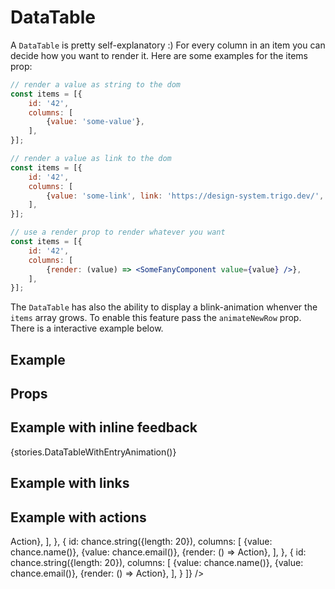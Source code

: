 
<Meta title="Components|DataTable" component={DataTable} decorators={[ProviderDecorator]} />

# DataTable

A `DataTable` is pretty self-explanatory :) For every column in an item you can decide how you want to render it. Here are some examples for the items prop:

```js
// render a value as string to the dom
const items = [{
    id: '42',
    columns: [
        {value: 'some-value'},
    ],
}];
```

```js
// render a value as link to the dom
const items = [{
    id: '42',
    columns: [
        {value: 'some-link', link: 'https://design-system.trigo.dev/', isExternal: true},
    ],
}];
```

```jsx
// use a render prop to render whatever you want
const items = [{
    id: '42',
    columns: [
        {render: (value) => <SomeFanyComponent value={value} />},
    ],
}];
```

The `DataTable` has also the ability to display a blink-animation whenver the `items` array grows. To enable this feature pass the `animateNewRow` prop. There is a interactive example below.

## Example

<Preview>
  <Story name="datatable-example">
    <DataTable
        columns={['name', 'email', 'customerNumber']}
        items={[
            {
                id: chance.string({length: 20}),
                columns: [
                    {value: chance.name()},
                    {value: chance.email()},
                    {value: chance.integer({min: 10000000, max: 99999999 })},
                ],
            },
            {
                id: chance.string({length: 20}),
                columns: [
                    {value: chance.name()},
                    {value: chance.email()},
                    {value: chance.integer({min: 10000000, max: 99999999 })},
                ],
            },
            {
                id: chance.string({length: 20}),
                columns: [
                    {value: chance.name()},
                    {value: chance.email()},
                    {value: chance.integer({min: 10000000, max: 99999999 })},
                ],
            }
        ]}
    />
  </Story>
</Preview>

## Props

<Props of={DataTable} />

## Example with inline feedback

<Preview>
  <Story name="datatable-example-with-inline-feedback">
    {stories.DataTableWithEntryAnimation()}
  </Story>
</Preview>

## Example with links

<Preview>
  <Story name="datatable-example-with-links">
    <DataTable
        columns={['name', 'website', 'customerNumber']}
        items={[
            {
                id: chance.string({length: 20}),
                columns: [
                    {value: chance.name()},
                    {value: 'design-system.trigo.dev', link: 'https://design-system.trigo.dev/', isExternal: true},
                    {value: chance.integer({min: 10000000, max: 99999999 })},
                ],
            },
            {
                id: chance.string({length: 20}),
                columns: [
                    {value: chance.name()},
                    {value: 'design-system.trigo.dev', link: 'https://design-system.trigo.dev/', isExternal: true},
                    {value: chance.integer({min: 10000000, max: 99999999 })},
                ],
            },
            {
                id: chance.string({length: 20}),
                columns: [
                    {value: chance.name()},
                    {value: 'design-system.trigo.dev', link: 'https://design-system.trigo.dev/', isExternal: true},
                    {value: chance.integer({min: 10000000, max: 99999999 })},
                ],
            }
        ]}
    />
  </Story>
</Preview>

## Example with actions

<Preview>
  <Story name="datatable-example-with-actions">
    <DataTable
        columns={['name', 'email', 'action']}
        items={[
            {
                id: chance.string({length: 20}),
                columns: [
                    {value: chance.name()},
                    {value: chance.email()},
                    {render: () => <TertiaryButton size="sm">Action</TertiaryButton>},
                ],
            },
            {
                id: chance.string({length: 20}),
                columns: [
                    {value: chance.name()},
                    {value: chance.email()},
                    {render: () => <TertiaryButton size="sm">Action</TertiaryButton>},
                ],
            },
            {
                id: chance.string({length: 20}),
                columns: [
                    {value: chance.name()},
                    {value: chance.email()},
                    {render: () => <TertiaryButton size="sm">Action</TertiaryButton>},
                ],
            }
        ]}
    />
  </Story>
</Preview>